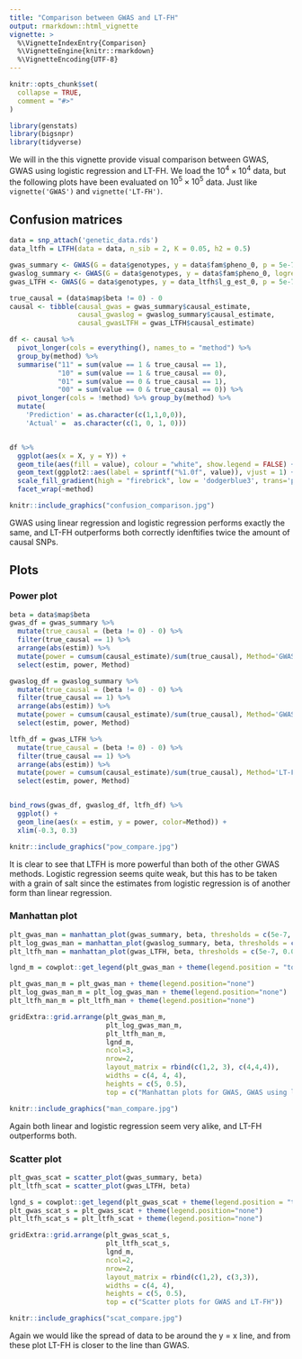 ```yaml
---
title: "Comparison between GWAS and LT-FH"
output: rmarkdown::html_vignette
vignette: >
  %\VignetteIndexEntry{Comparison}
  %\VignetteEngine{knitr::rmarkdown}
  %\VignetteEncoding{UTF-8}
---
```


```r
knitr::opts_chunk$set(
  collapse = TRUE,
  comment = "#>"
)
```

```r
library(genstats)
library(bigsnpr)
library(tidyverse)
```

We will in the this vignette provide visual comparison between GWAS, GWAS using logistic regression and LT-FH. We load the $10^4 \times 10^4$ data, but the following plots have been evaluated on $10^5 \times 10^5$ data. Just like `vignette('GWAS')` and `vignette('LT-FH')`.


## Confusion matrices
```r
data = snp_attach('genetic_data.rds')
data_ltfh = LTFH(data = data, n_sib = 2, K = 0.05, h2 = 0.5)
```

```r
gwas_summary <- GWAS(G = data$genotypes, y = data$fam$pheno_0, p = 5e-7)
gwaslog_summary <- GWAS(G = data$genotypes, y = data$fam$pheno_0, logreg = TRUE, p = 5e-7)
gwas_LTFH <- GWAS(G = data$genotypes, y = data_ltfh$l_g_est_0, p = 5e-7)
```

```r
true_causal = (data$map$beta != 0) - 0
causal <- tibble(causal_gwas = gwas_summary$causal_estimate, 
                 causal_gwaslog = gwaslog_summary$causal_estimate,
                 causal_gwasLTFH = gwas_LTFH$causal_estimate)

df <- causal %>% 
  pivot_longer(cols = everything(), names_to = "method") %>% 
  group_by(method) %>% 
  summarise("11" = sum(value == 1 & true_causal == 1),                                                
            "10" = sum(value == 1 & true_causal == 0),                                                
            "01" = sum(value == 0 & true_causal == 1),                                                
            "00" = sum(value == 0 & true_causal == 0)) %>% 
  pivot_longer(cols = !method) %>% group_by(method) %>% 
  mutate(
    'Prediction' = as.character(c(1,1,0,0)),
    'Actual' =  as.character(c(1, 0, 1, 0)))


df %>% 
  ggplot(aes(x = X, y = Y)) +
  geom_tile(aes(fill = value), colour = "white", show.legend = FALSE) +
  geom_text(ggplot2::aes(label = sprintf("%1.0f", value)), vjust = 1) +
  scale_fill_gradient(high = "firebrick", low = 'dodgerblue3', trans='pseudo_log') +
  facet_wrap(~method)
```

```r
knitr::include_graphics("confusion_comparison.jpg")
```
GWAS using linear regression and logistic regression performs exactly the same, and LT-FH outperforms both correctly idenftifies twice the amount of causal SNPs.




## Plots

### Power plot
```r
beta = data$map$beta
gwas_df = gwas_summary %>% 
  mutate(true_causal = (beta != 0) - 0) %>%
  filter(true_causal == 1) %>%
  arrange(abs(estim)) %>%
  mutate(power = cumsum(causal_estimate)/sum(true_causal), Method='GWAS') %>%
  select(estim, power, Method)

gwaslog_df = gwaslog_summary %>% 
  mutate(true_causal = (beta != 0) - 0) %>%
  filter(true_causal == 1) %>%
  arrange(abs(estim)) %>%
  mutate(power = cumsum(causal_estimate)/sum(true_causal), Method='GWASlog') %>%
  select(estim, power, Method)

ltfh_df = gwas_LTFH %>% 
  mutate(true_causal = (beta != 0) - 0) %>%
  filter(true_causal == 1) %>%
  arrange(abs(estim)) %>%
  mutate(power = cumsum(causal_estimate)/sum(true_causal), Method='LT-FH') %>%
  select(estim, power, Method)


bind_rows(gwas_df, gwaslog_df, ltfh_df) %>%
  ggplot() + 
  geom_line(aes(x = estim, y = power, color=Method)) + 
  xlim(-0.3, 0.3)

```

```r
knitr::include_graphics("pow_compare.jpg")
```
It is clear to see that LTFH is more powerful than both of the other GWAS methods. Logistic regression seems quite weak, but this has to be taken with a grain of salt since the estimates from logistic regression is of another form than linear regression.

### Manhattan plot

```r

plt_gwas_man = manhattan_plot(gwas_summary, beta, thresholds = c(5e-7, 0.05))
plt_log_gwas_man = manhattan_plot(gwaslog_summary, beta, thresholds = c(5e-7, 0.05))
plt_ltfh_man = manhattan_plot(gwas_LTFH, beta, thresholds = c(5e-7, 0.05))

lgnd_m = cowplot::get_legend(plt_gwas_man + theme(legend.position = "top"))

plt_gwas_man_m = plt_gwas_man + theme(legend.position="none")
plt_log_gwas_man_m = plt_log_gwas_man + theme(legend.position="none")
plt_ltfh_man_m = plt_ltfh_man + theme(legend.position="none")

gridExtra::grid.arrange(plt_gwas_man_m, 
                        plt_log_gwas_man_m, 
                        plt_ltfh_man_m,
                        lgnd_m, 
                        ncol=3,
                        nrow=2,
                        layout_matrix = rbind(c(1,2, 3), c(4,4,4)),
                        widths = c(4, 4, 4),  
                        heights = c(5, 0.5),
                        top = c("Manhattan plots for GWAS, GWAS using logistic regression, and LT-FH"))
```


```r
knitr::include_graphics("man_compare.jpg")
```
Again both linear and logistic regression seem very alike, and LT-FH outperforms both.

### Scatter plot
```r
plt_gwas_scat = scatter_plot(gwas_summary, beta)
plt_ltfh_scat = scatter_plot(gwas_LTFH, beta)

lgnd_s = cowplot::get_legend(plt_gwas_scat + theme(legend.position = "top"))
plt_gwas_scat_s = plt_gwas_scat + theme(legend.position="none")
plt_ltfh_scat_s = plt_ltfh_scat + theme(legend.position="none")

gridExtra::grid.arrange(plt_gwas_scat_s, 
                        plt_ltfh_scat_s,
                        lgnd_m, 
                        ncol=2,
                        nrow=2,
                        layout_matrix = rbind(c(1,2), c(3,3)),
                        widths = c(4, 4),  
                        heights = c(5, 0.5),
                        top = c("Scatter plots for GWAS and LT-FH"))
```

```r
knitr::include_graphics("scat_compare.jpg")
```
Again we would like the spread of data to be around the y = x line, and from these plot LT-FH is closer to the line than GWAS.



